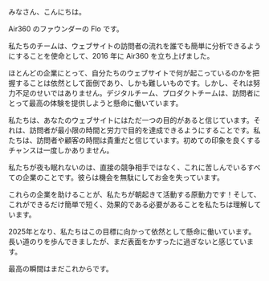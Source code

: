 
みなさん、こんにちは。

Air360 のファウンダーの Flo です。

私たちのチームは、ウェブサイトの訪問者の流れを誰でも簡単に分析できるようにすることを使命として、2016 年に Air360 を立ち上げました。

ほとんどの企業にとって、自分たちのウェブサイトで何が起こっているのかを把握することは依然として面倒であり、しかも難しいものです。しかし、それは努力不足のせいではありません。デジタルチーム、プロダクトチームは、訪問者にとって最高の体験を提供しようと懸命に働いています。

私たちは、あなたのウェブサイトにはただ一つの目的があると信じています。それは、訪問者が最小限の時間と労力で目的を達成できるようにすることです。私たちは、訪問者や顧客の時間は貴重だと信じています。初めての印象を良くするチャンスは一度しかありません。

私たちが夜も眠れないのは、直接の競争相手ではなく、これに苦しんでいるすべての企業のことです。彼らは機会を無駄にしてお金を失っています。

これらの企業を助けることが、私たちが朝起きて活動する原動力です！そして、これができるだけ簡単で短く、効果的である必要があることを私たちは理解しています。

2025年となり、私たちはこの目標に向かって依然として懸命に働いています。長い道のりを歩んできましたが、まだ表面をかすったに過ぎないと感じています。

最高の瞬間はまだこれからです。

<Signature />
